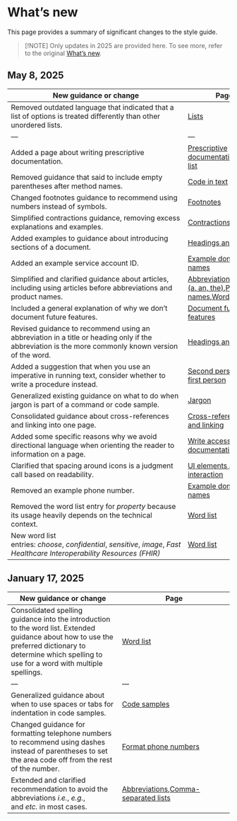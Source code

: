 # What's new

This page provides a summary of significant changes to the style guide.

> [!NOTE]
> Only updates in 2025 are provided here. To see more, refer to the original [What's new](https://developers.google.com/style/whats-new).

## May 8, 2025

| New guidance or change | Page |
| --- |  --- |
| Removed outdated language that indicated that a list of options is treated differently than other unordered lists. | [Lists](https://developers.google.com/style/lists) |
| --- |  --- |
| Added a page about writing prescriptive documentation. | [Prescriptive documentation](https://developers.google.com/style/prescriptive-documentation),[Word list](https://developers.google.com/style/word-list#should) |
| Removed guidance that said to include empty parentheses after method names. | [Code in text](https://developers.google.com/style/code-in-text) |
| Changed footnotes guidance to recommend using numbers instead of symbols. | [Footnotes](https://developers.google.com/style/footnotes) |
| Simplified contractions guidance, removing excess explanations and examples. | [Contractions](https://developers.google.com/style/contractions) |
| Added examples to guidance about introducing sections of a document. | [Headings and titles](https://developers.google.com/style/headings) |
| Added an example service account ID. | [Example domains and names](https://developers.google.com/style/examples) |
| Simplified and clarified guidance about articles, including using articles before abbreviations and product names. | [Abbreviations](https://developers.google.com/style/abbreviations),[Articles (a, an, the)](https://developers.google.com/style/articles),[Product names](https://developers.google.com/style/product-names),[Word list](https://developers.google.com/style/word-list) |
| Included a general explanation of why we don't document future features. | [Document future features](https://developers.google.com/style/future) |
| Revised guidance to recommend using an abbreviation in a title or heading only if the abbreviation is the more commonly known version of the word. | [Headings and titles](https://developers.google.com/style/headings) |
| Added a suggestion that when you use an imperative in running text, consider whether to write a procedure instead. | [Second person and first person](https://developers.google.com/style/person) |
| Generalized existing guidance on what to do when jargon is part of a command or code sample. | [Jargon](https://developers.google.com/style/jargon) |
| Consolidated guidance about cross-references and linking into one page. | [Cross-references and linking](https://developers.google.com/style/cross-references) |
| Added some specific reasons why we avoid directional language when orienting the reader to information on a page. | [Write accessible documentation](https://developers.google.com/style/accessibility) |
| Clarified that spacing around icons is a judgment call based on readability. | [UI elements and interaction](https://developers.google.com/style/ui-elements) |
| Removed an example phone number. | [Example domains and names](https://developers.google.com/style/examples) |
| Removed the word list entry for *property* because its usage heavily depends on the technical context. | [Word list](https://developers.google.com/style/word-list) |
| New word list entries: *choose*, *confidential*, *sensitive*, *image*, *Fast Healthcare Interoperability Resources (FHIR)* | [Word list](https://developers.google.com/style/word-list) |

## January 17, 2025

| New guidance or change | Page |
| --- |  --- |
| Consolidated spelling guidance into the introduction to the word list. Extended guidance about how to use the preferred dictionary to determine which spelling to use for a word with multiple spellings. | [Word list](https://developers.google.com/style/word-list) |
| --- |  --- |
| Generalized guidance about when to use spaces or tabs for indentation in code samples. | [Code samples](https://developers.google.com/style/code-samples#guidelines) |
| Changed guidance for formatting telephone numbers to recommend using dashes instead of parentheses to set the area code off from the rest of the number. | [Format phone numbers](https://developers.google.com/style/phone-numbers) |
| Extended and clarified recommendation to avoid the abbreviations *i.e.*, *e.g.*, and *etc.* in most cases. | [Abbreviations](https://developers.google.com/style/abbreviations#dont-use),[Comma-separated lists](https://developers.google.com/style/lists#comma-separated-lists) |

